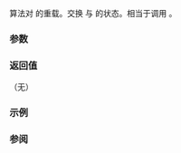 {{cpp/title|swap&lt;small&gt;(std::basic_syncbuf)&lt;/small&gt;}}
{{cpp/io/basic_syncbuf/navbar}}
{{dcl begin}}
{{dcl|since=c++20|
template&lt; class CharT, class Traits, class Allocator &gt;
void swap( std::basic_syncbuf&lt;CharT, Traits, Allocator&gt;&amp; lhs,
           std::basic_syncbuf&lt;CharT, Traits, Allocator&gt;&amp; rhs );
}}
{{dcl end}}

{{lc|std::swap}} 算法对 {{lc|std::basic_syncbuf}} 的重载。交换 {{c|lhs}} 与 {{c|rhs}} 的状态。相当于调用 {{c|lhs.swap(rhs)}}。

===参数===
{{par begin}}
{{par | lhs, rhs |要交换状态的 {{lc|std::basic_syncbuf}} 对象}}
{{par end}}

===返回值===
（无）

===示例===
{{example
|code=
|output=
}}

===参阅===
{{dsc begin}}
{{dsc inc|cpp/io/basic_syncbuf/dsc swap}}
{{dsc inc|cpp/algorithm/dsc swap}}
{{dsc end}}

{{langlinks|en|es|ja}}